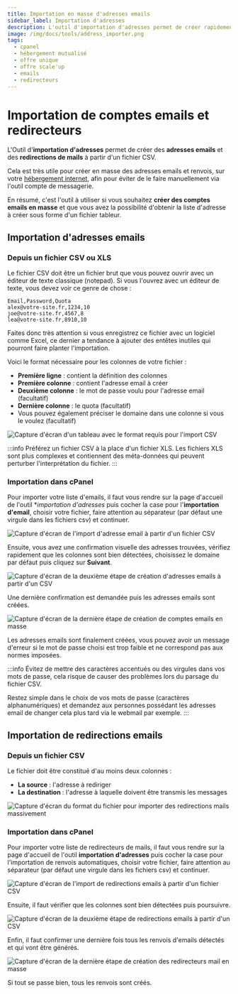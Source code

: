 ```yaml
---
title: Importation en masse d'adresses emails
sidebar_label: Importation d'adresses
description: L'outil d'importation d'adresses permet de créer rapidement des comptes emails à partir d'un fichier CSV contenant la liste des comptes à créer.
image: /img/docs/tools/address_importer.png
tags:
  - cpanel
  - hébergement mutualisé
  - offre unique
  - offre scale'up
  - emails
  - redirecteurs
---
```


# Importation de comptes emails et redirecteurs

L'Outil d'**importation d'adresses** permet de créer des **adresses emails** et des **redirections de mails** à partir
d'un fichier CSV.

Cela est très utile pour créer en masse des adresses emails et renvois, sur votre
[hébergement internet](https://www.o2switch.fr/hebergement-illimite/), afin pour éviter de le faire manuellement via
l'outil compte de messagerie.

En résumé, c'est l'outil à utiliser si vous souhaitez **créer des comptes emails en masse** et que vous avez la
possibilité d'obtenir la liste d'adresse à créer sous forme d'un fichier tableur.

<PreviewToolCard tool='address_importer' />

## Importation d'adresses emails

### Depuis un fichier CSV ou XLS

Le fichier CSV doit être un fichier brut que vous pouvez ouvrir avec un éditeur de texte classique (notepad).
Si vous l'ouvrez avec un éditeur de texte, vous devez voir ce genre de chose :

```csv title="import.csv"
Email,Password,Quota
alex@votre-site.fr,1234,10
joe@votre-site.fr,4567,8
lea@votre-site.fr,8910,10
```

Faites donc très attention si vous enregistrez ce fichier avec un logiciel comme Excel, ce dernier a tendance à ajouter
des entêtes inutiles qui pourront faire planter l'importation.

Voici le format nécessaire pour les colonnes de votre fichier :
  * **Première ligne**  : contient la définition des colonnes
  * **Première colonne** : contient l'adresse email à créer
  * **Deuxième colonne** : le mot de passe voulu pour l'adresse email (facultatif)
  * **Dernière colonne** : le quota (facultatif)
  * Vous pouvez également préciser le domaine dans une colonne si vous le voulez (facultatif)

<Image
    src="/img/docs/cpanel/emails/cpanel-import-csv.png"
    title="Exemple de formatage pour l'import CSV"
    caption="Exemple de format pour l'import CSV"
    alt="Capture d'écran d'un tableau avec le format requis pour l'import CSV"
/>

:::info
Préférez un fichier CSV à la place d'un fichier XLS. Les fichiers XLS sont plus complexes et contiennent des
méta-données qui peuvent perturber l'interprétation du fichier.
:::

### Importation dans cPanel

Pour importer votre liste d'emails, il faut vous rendre sur la page d'accueil de l'outil **importation d'adresses* puis
cocher la case pour l'**importation d'email**, choisir votre fichier, faire attention au séparateur
(par défaut une virgule dans les fichiers csv) et continuer.

<Image
    src="/img/docs/cpanel/emails/import-email-csv.png"
    title="Créer des adresses emails à partir d'un fichier CSV"
    caption="Création d'adresses emails à partir d'un fichier CSV"
    alt="Capture d'écran de l'import d'adresse email à partir d'un fichier CSV"
/>

Ensuite, vous avez une confirmation visuelle des adresses trouvées, vérifiez rapidement que les colonnes sont
bien détectées, choisissez le domaine par défaut puis cliquez sur **Suivant**.

<Image
    src="/img/docs/cpanel/emails/import-adresse-email-csv.png"
    title="Deuxième étape de l'import d'adresse email"
    caption="Deuxième étape de la création d'adresse email depuis un fichier CSV"
    alt="Capture d'écran de la deuxième étape de création d'adresses emails à partir d'un CSV"
/>

Une dernière confirmation est demandée puis les adresses emails sont créées.

<Image
    src="/img/docs/cpanel/emails/creation-massive-adresse-email.png"
    title="Confirmation avant la création des comptes"
    caption="Dernières confirmations avant la création des comptes emails"
    alt="Capture d'écran de la dernière étape de création de comptes emails en masse"
/>

Les adresses emails sont finalement créées, vous pouvez avoir un message d'erreur si le mot de passe choisi
est trop faible et ne correspond pas aux normes imposées.

:::info
Évitez de mettre des caractères accentués ou des virgules dans vos mots de passe, cela risque de causer des
problèmes lors du parsage du fichier CSV.

Restez simple dans le choix de vos mots de passe (caractères alphanumériques) et demandez aux personnes possédant
les adresses email de changer cela plus tard via le webmail par exemple.
:::

## Importation de redirections emails

### Depuis un fichier CSV

Le fichier doit être constitué d'au moins deux colonnes :
  * **La source** : l'adresse à rediriger
  * **La destination** : l'adresse à laquelle doivent être transmis les messages

<Image
    src="/img/docs/cpanel/emails/cpanel-import-redirection-email.png"
    title="Format du fichier pour l'import de redirection email"
    caption="Format du fichier CSV pour l'import des redirections emails"
    alt="Capture d'écran du format du fichier pour importer des redirections mails massivement"
/>

### Importation dans cPanel

Pour importer votre liste de redirecteurs de mails, il faut vous rendre sur la page d'accueil de l'outil
**importation d'adresses** puis cocher la case pour l'importation de renvois automatiques, choisir votre fichier,
faire attention au séparateur (par défaut une virgule dans les fichiers csv) et continuer.

<Image
    src="/img/docs/cpanel/emails/import-redirection-email.png"
    title="Créer des redirections emails à partir d'un fichier CSV"
    caption="Création de redirections emails à partir d'un fichier CSV"
    alt="Capture d'écran de l'import de redirections emails à partir d'un fichier CSV"
/>

Ensuite, il faut vérifier que les colonnes sont bien détectées puis poursuivre.

<Image
    src="/img/docs/cpanel/emails/importation-redirection-mail-csv.png"
    title="Deuxième étape de l'import de redirection de mail"
    caption="Deuxième étape de la création de redirecteur mail depuis un fichier CSV"
    alt="Capture d'écran de la deuxième étape de redirections emails à partir d'un CSV"
/>

Enfin, il faut confirmer une dernière fois tous les renvois d'emails détectés et qui vont être générés.

<Image
    src="/img/docs/cpanel/emails/import-csv-redirecteur-mail.png"
    title="Confirmation avant la création des redirections mail"
    caption="Dernières confirmations avant la création des redirecteur"
    alt="Capture d'écran de la dernière étape de création des redirecteurs mail en masse"
/>

Si tout se passe bien, tous les renvois sont créés.

